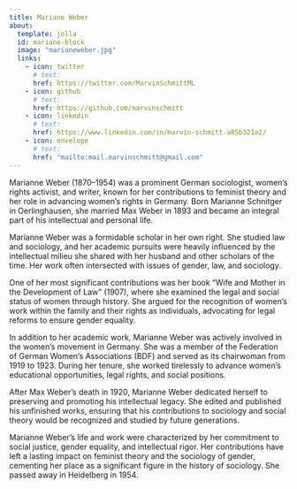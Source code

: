 ```yaml
---
title: Mariane Weber
about:
  template: jolla
  id: mariane-block
  image: "marianeweber.jpg"
  links:
    - icon: twitter
      # text:
      href: https://twitter.com/MarvinSchmittML
    - icon: github
      # text:
      href: https://github.com/marvinschmitt
    - icon: linkedin
      # text:
      href: https://www.linkedin.com/in/marvin-schmitt-a85b321a2/
    - icon: envelope
      # text:
      href: "mailto:mail.marvinschmitt@gmail.com"
---
```


::: {#mariane-block}
Marianne Weber (1870--1954) was a prominent German sociologist, women's rights activist, and writer, known for her contributions to feminist theory and her role in advancing women's rights in Germany. Born Marianne Schnitger in Oerlinghausen, she married Max Weber in 1893 and became an integral part of his intellectual and personal life.

Marianne Weber was a formidable scholar in her own right. She studied law and sociology, and her academic pursuits were heavily influenced by the intellectual milieu she shared with her husband and other scholars of the time. Her work often intersected with issues of gender, law, and sociology.

One of her most significant contributions was her book "Wife and Mother in the Development of Law" (1907), where she examined the legal and social status of women through history. She argued for the recognition of women's work within the family and their rights as individuals, advocating for legal reforms to ensure gender equality.

In addition to her academic work, Marianne Weber was actively involved in the women's movement in Germany. She was a member of the Federation of German Women's Associations (BDF) and served as its chairwoman from 1919 to 1923. During her tenure, she worked tirelessly to advance women's educational opportunities, legal rights, and social positions.

After Max Weber's death in 1920, Marianne Weber dedicated herself to preserving and promoting his intellectual legacy. She edited and published his unfinished works, ensuring that his contributions to sociology and social theory would be recognized and studied by future generations.

Marianne Weber's life and work were characterized by her commitment to social justice, gender equality, and intellectual rigor. Her contributions have left a lasting impact on feminist theory and the sociology of gender, cementing her place as a significant figure in the history of sociology. She passed away in Heidelberg in 1954.
:::
